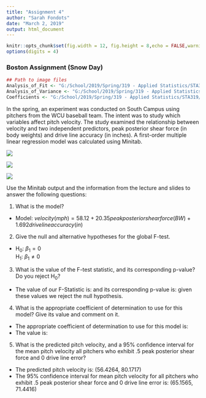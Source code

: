 ```yaml
---
title: "Assignment 4"
author: "Sarah Fondots"
date: "March 2, 2019"
output: html_document
---
```


```r
knitr::opts_chunk$set(fig.width = 12, fig.height = 8,echo = FALSE,warning = FALSE,message = FALSE)
options(digits = 4)
```
### Boston Assignment (Snow Day)

```r
## Path to image files 
Analysis_of_Fit <- "G:/School/2019/Spring/319 - Applied Statistics/STA319/Data/A4_Analysis_of_Fit.png"
Analysis_of_Variance <- "G:/School/2019/Spring/319 - Applied Statistics/STA319/Data/A4_Analysis_of_Variance.png"
Coefficients <- "G:/School/2019/Spring/319 - Applied Statistics/STA319/Data/A4_Coefficients.png"
```

In the spring, an experiment was conducted on South Campus using pitchers from the WCU baseball team. The intent was to study which variables affect pitch velocity. The study examined the relationship between velocity and two independent predictors, peak posterior shear force (in body weights) and drive line accuracy (in inches). A first-order multiple linear regression model was calculated using Minitab.  

![](`r Analysis_of_Fit`)

![](`r Analysis_of_Variance`)

![](`r Coefficients`)

Use the Minitab output and the information from the lecture and slides to answer the following questions:  

1. What is the model?  

* Model:  $velocity(mph)= 58.12 + 20.35 peak  posterior shear force(BW)+ 1.692 drive  line  accuracy (in)$  

2. Give the null and alternative hypotheses for the global F-test.  

* H~0~: $\beta_1 = 0$  
  H~1~: $\beta_1 \neq 0$

3. What is the value of the F-test statistic, and its corresponding p-value? Do you reject H~0~?  

* The value of our F-Statistic is:  and its corresponding p-value is:  given these values we reject the null hypothesis. 

4. What is the appropriate coefficient of determination to use for this model? Give its value and comment on it.  

* The appropriate coefficient of determination to use for this model is:  
* The value is:  

5. What is the predicted pitch velocity, and a 95% confidence interval for the mean pitch velocity all pitchers who exhibit .5 peak posterior shear force and 0 drive line error?  

* The predicted pitch velocity is:  (56.4264, 80.1717)  
* The 95% confidence interval for mean pitch velocity for all pitchers who exhibit .5 peak posterior shear force and 0 drive line error is:  (65.1565, 71.4416)  